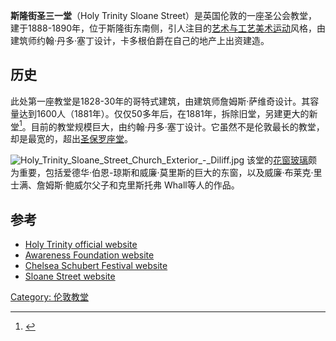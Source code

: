 {{Infobox church
| name             =斯隆街圣三一堂
| fullname         = The Church of the Holy and Undivided Trinity
| image            = Holy Trinity Sloane Street Church Nave 2 - Diliff.jpg
| denomination     = [[圣公会|圣公会]]
| diocese          = [[圣公会伦敦教区|圣公会伦敦教区]]
| parish           = 上切尔西，圣三一与圣救主
| deanery          = 切尔西
| architect        = 约翰·丹多·塞丁
| style            = [[艺术与工艺美术运动|艺术与工艺美术运动]][[哥特式|哥特式]]
| constructed_date = 1888–1890
| dedicated_date   = 1890
| patron           = 卡多根伯爵
| address          = [[伦敦|伦敦]][[斯隆街|斯隆街]]
| country          = [[英国|英国]]
| website          = holytrinitysloanesquare.co.uk
}} 
'''斯隆街圣三一堂'''（Holy Trinity Sloane Street）是英国伦敦的一座圣公会教堂，建于1888-1890年，位于斯隆街东南侧，引人注目的[[艺术与工艺美术运动|艺术与工艺美术运动]]风格，由建筑师约翰·丹多·塞丁设计，卡多根伯爵在自己的地产上出资建造。

==历史==
此处第一座教堂是1828-30年的哥特式建筑，由建筑师詹姆斯·萨维奇设计。其容量达到1600人（1881年）。仅仅50多年后，在1881年，拆除旧堂，另建更大的新堂<ref name=bho>{{cite web |url=http://www.british-history.ac.uk/report.aspx?compid=28725 |title=Religious history: Church extension |author=Patricia E.C. Croot (editor) |publisher=Institute of Historical Research |year=2004 |work=A History of the County of Middlesex: Volume 12: Chelsea |accessdate=24 October 2012 |archive-date=2014-09-02 |archive-url=https://web.archive.org/web/20140902142545/http://www.british-history.ac.uk/report.aspx?compid=28725 |dead-url=no }}</ref>。目前的教堂规模巨大，由约翰·丹多·塞丁设计。它虽然不是伦敦最长的教堂，却是最宽的，超出[[圣保罗座堂|圣保罗座堂]]{{convert|9|in|cm}}。

[[File:Holy_Trinity_Sloane_Street_Church_Exterior_-_Diliff.jpg|thumb]]
该堂的[[花窗玻璃|花窗玻璃]]颇为重要，包括爱德华·伯恩-琼斯和威廉·莫里斯的巨大的东窗，以及威廉·布莱克·里士满、詹姆斯·鲍威尔父子和克里斯托弗 Whall等人的作品。

== 参考 ==
{{reflist}}
* [https://web.archive.org/web/20181115101409/http://www.holytrinitysloanesquare.co.uk/ Holy Trinity official website]
* [http://www.awareness-foundation.com Awareness Foundation website] {{Wayback|url=http://www.awareness-foundation.com/ |date=20200803141248 }}
* [https://web.archive.org/web/20080630075426/http://www.chelseaschubertfest.co.uk/ Chelsea Schubert Festival website]
* [http://www.sloanestreet.co.uk/en/ Sloane Street website] {{Wayback|url=http://www.sloanestreet.co.uk/en/ |date=20140809144643 }}
{{coord|51.4931|-0.1575|region:GB_type:landmark|display=title}}
{{伦敦教堂}}
[[Category:_伦敦教堂|Category: 伦敦教堂]]